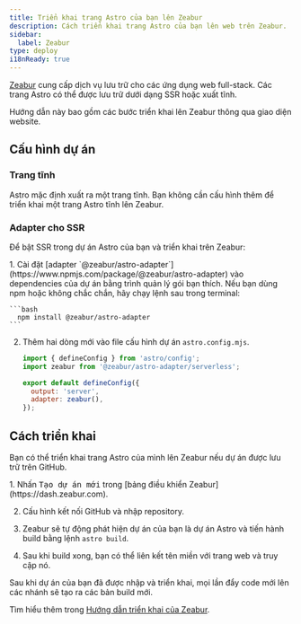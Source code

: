 ```yaml
---
title: Triển khai trang Astro của bạn lên Zeabur
description: Cách triển khai trang Astro của bạn lên web trên Zeabur.
sidebar:
  label: Zeabur
type: deploy
i18nReady: true
---
```


[Zeabur](https://zeabur.com) cung cấp dịch vụ lưu trữ cho các ứng dụng web full-stack. Các trang Astro có thể được lưu trữ dưới dạng SSR hoặc xuất tĩnh.

Hướng dẫn này bao gồm các bước triển khai lên Zeabur thông qua giao diện website.

## Cấu hình dự án

### Trang tĩnh

Astro mặc định xuất ra một trang tĩnh. Bạn không cần cấu hình thêm để triển khai một trang Astro tĩnh lên Zeabur. 

### Adapter cho SSR

Để bật SSR trong dự án Astro của bạn và triển khai trên Zeabur:

<Steps>
1. Cài đặt [adapter `@zeabur/astro-adapter`](https://www.npmjs.com/package/@zeabur/astro-adapter) vào dependencies của dự án bằng trình quản lý gói bạn thích. Nếu bạn dùng npm hoặc không chắc chắn, hãy chạy lệnh sau trong terminal:

    ```bash
      npm install @zeabur/astro-adapter
    ```

2. Thêm hai dòng mới vào file cấu hình dự án `astro.config.mjs`.

    ```js title="astro.config.mjs" ins={2, 5-6}
    import { defineConfig } from 'astro/config';
    import zeabur from '@zeabur/astro-adapter/serverless';

    export default defineConfig({
      output: 'server',
      adapter: zeabur(),
    });
    ```
</Steps>

## Cách triển khai

Bạn có thể triển khai trang Astro của mình lên Zeabur nếu dự án được lưu trữ trên GitHub.

<Steps>
1. Nhấn <kbd>Tạo dự án mới</kbd> trong [bảng điều khiển Zeabur](https://dash.zeabur.com).

2. Cấu hình kết nối GitHub và nhập repository.

3. Zeabur sẽ tự động phát hiện dự án của bạn là dự án Astro và tiến hành build bằng lệnh `astro build`.

4. Sau khi build xong, bạn có thể liên kết tên miền với trang web và truy cập nó.
</Steps>

Sau khi dự án của bạn đã được nhập và triển khai, mọi lần đẩy code mới lên các nhánh sẽ tạo ra các bản build mới.

Tìm hiểu thêm trong [Hướng dẫn triển khai của Zeabur](https://zeabur.com/docs/get-started/).